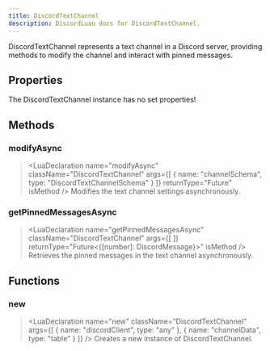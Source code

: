 ```yaml
---
title: DiscordTextChannel
description: DiscordLuau docs for DiscordTextChannel.
---
```

[//]: # (This file was automatically compiled through the Generator luau code under this repository)
[//]: # (if you want to edit the documentation of discord-luau, please write changes)
[//]: # (to the discord-luau repository itself, we extract the comments from discord-luau and translate)
[//]: # (them into markdown files that Nextra can interpret!)

[//]: # (----- DOCUMENT IMPORTS ----- )


[//]: # (----- DOCUMENT DESCRIPTION ----- )

DiscordTextChannel represents a text channel in a Discord server, providing methods to modify the channel and interact with pinned messages.

[//]: # (----- DOCUMENT PROPERTIES ----- )

## Properties

The DiscordTextChannel instance has no set properties!

[//]: # (----- DOCUMENT METHODS ----- )

## Methods

### modifyAsync

> <LuaDeclaration name="modifyAsync" className="DiscordTextChannel" args={[ { name: "channelSchema", type: "DiscordTextChannelSchema" } ]} returnType="Future<unknown>" isMethod />
Modifies the text channel settings asynchronously.
### getPinnedMessagesAsync

> <LuaDeclaration name="getPinnedMessagesAsync" className="DiscordTextChannel" args={[  ]} returnType="Future<{[number]: DiscordMessage}>" isMethod />
Retrieves the pinned messages in the text channel asynchronously.

[//]: # (----- DOCUMENT FUNCTIONS ----- )

## Functions

### new

> <LuaDeclaration name="new" className="DiscordTextChannel" args={[ { name: "discordClient", type: "any" }, { name: "channelData", type: "table" } ]} />
Creates a new instance of DiscordTextChannel.

